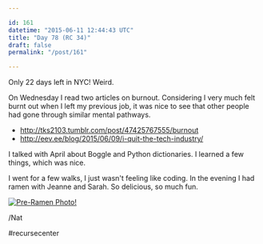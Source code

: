 ```yaml
---

id: 161
datetime: "2015-06-11 12:44:43 UTC"
title: "Day 78 (RC 34)"
draft: false
permalink: "/post/161"

---
```


Only 22 days left in NYC! Weird.

On Wednesday I read two articles on burnout. Considering I very much felt burnt out when I left my previous job, it was nice to see that other people had gone through similar mental pathways.

 - http://tks2103.tumblr.com/post/47425767555/burnout
 - http://eev.ee/blog/2015/06/09/i-quit-the-tech-industry/

I talked with April about Boggle and Python dictionaries. I learned a few things, which was nice.

I went for a few walks, I just wasn't feeling like coding. In the evening I had ramen with Jeanne and Sarah. So delicious, so much fun.

<a href="https://www.flickr.com/photos/icco/18505608198" title="Pre-Ramen Photo! by Nat Welch, on Flickr"><img src="https://c1.staticflickr.com/1/274/18505608198_ecee6596d8_z.jpg" alt="Pre-Ramen Photo!"></img></a>

/Nat

#recursecenter

